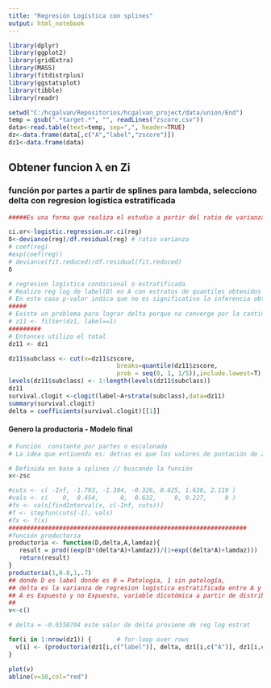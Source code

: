 ```yaml
---
title: "Regresión Logística con splines"
output: html_notebook
---
```


```r
library(dplyr)
library(ggplot2)
library(gridExtra)
library(MASS)
library(fitdistrplus)
library(ggstatsplot)
library(tibble)
library(readr)
```

```r
setwd("C:/hcgalvan/Repositorios/hcgalvan_project/data/union/End")
temp = gsub(".*target.*", "", readLines("zscore.csv"))
data<-read.table(text=temp, sep=",", header=TRUE)
dz<-data.frame(data[,c("A","label","zscore")])
dz1<-data.frame(data)

```

## Obtener funcion λ en Zi

### función por partes a partir de splines para lambda, selecciono delta con regresion logística estratificada

```r
#####Es una forma que realiza el estudio a partir del ratio de varianza se obtiene el delta para la ecuación

ci.or<-logistic.regression.or.ci(reg)
δ<-deviance(reg)/df.residual(reg) # ratio varianza
# coef(reg)
#exp(coef(reg))
# deviance(fit.reduced)/df.residual(fit.reduced)
δ

```

```r
# regresion logística condicional o estratificada
# Realizo reg log de label(D) en A con estratos de quantiles obtenidos de zcore.
# En este caso p-valor indica que no es significativo la inferencia obtenida. Lo que hace suponer la baja cantidad de observaciones.
#####
# Existe un problema para lograr delta porque no converge por la cantidad de datos
# z11 <- filter(dz1, label==1)
#########
# Entonces utilizo el total
dz11 <- dz1

dz11$subclass <- cut(x=dz11$zscore,
                              breaks=quantile(dz11$zscore, 
                              prob = seq(0, 1, 1/5)),include.lowest=T)
levels(dz11$subclass) <- 1:length(levels(dz11$subclass))
dz11
survival.clogit <-clogit(label~A+strata(subclass),data=dz11)
summary(survival.clogit)
delta = coefficients(survival.clogit)[[1]]
```

#### Genero la productoria - Modelo final

```r
# Función  constante por partes o escalonada
# La idea que entiuendo es: detras es que los valores de puntación de zscore está a partir de los sujetos de estudio, y se arma nudos para capturar las medias o puntos centrales.

# Definida en base a splines // buscando la función
x<-zsc

#cuts <- c( -Inf, -1.793, -1.304, -0.326, 0.625, 1.630, 2.119 )
#vals <- c(    0,  0.454,      0,  0.632,     0, 0.227,     0 )
#fx <- vals[findInterval(x, c(-Inf, cuts))]
#f <- stepfun(cuts[-1], vals)
#fx <- f(x)
##################################################################
#función productoria
productoria <- function(D,delta,A,lamdaz){
   result = prod((exp(D*(delta*A)+lamdaz))/(1+exp((delta*A)+lamdaz)))
   return(result)
}
productoria(1,0.8,1,.7)
## donde D es label donde es 0 = Patologia, 1 sin patología, 
## delta es la varianza de regresion logística estratificada entre A y estratos de los cuantiles de la puntuación de zscore 
## A es Expuesto y no Expuesto, variable dicotómica a partir de distribución densidad de sujetos de control 
## 
v<-c()

# delta = -0.6558704 este valor de delta proviene de reg log estrat

for(i in 1:nrow(dz1)) {       # for-loop over rows
  v[i] <- (productoria(dz1[i,c("label")], delta, dz1[i,c("A")], dz1[i,c("zscore")]))
}

plot(v)
abline(v=10,col="red")
```
